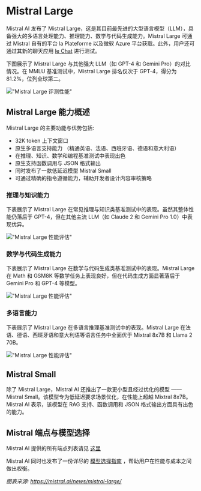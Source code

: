 # Mistral Large

Mistral AI 发布了 Mistral Large，这是其目前最先进的大型语言模型（LLM），具备强大的多语言处理能力、推理能力、数学与代码生成能力。Mistral Large 可通过 Mistral 自有的平台 la Plateforme 以及微软 Azure 平台获取。此外，用户还可通过其新的聊天应用 [le Chat](https://chat.mistral.ai/) 进行测试。

下图展示了 Mistral Large 与其他强大 LLM（如 GPT-4 和 Gemini Pro）的对比情况。在 MMLU 基准测试中，Mistral Large 排名仅次于 GPT-4，得分为 81.2%，位列全球第二。

!["Mistral Large 评测性能"](../../img/mistral-l/ml-performance.png)

## Mistral Large 能力概述

Mistral Large 的主要功能与优势包括:

- 32K token 上下文窗口
- 原生多语言支持能力 （精通英语、法语、西班牙语、德语和意大利语）
- 在推理、知识、数学和编程基准测试中表现出色
- 原生支持函数调用与 JSON 格式输出
- 同时发布了一款低延迟模型 Mistral Small
- 可通过精确的指令遵循能力，辅助开发者设计内容审核策略

### 推理与知识能力

下表展示了 Mistral Large 在常见推理与知识类基准测试中的表现。虽然其整体性能仍落后于 GPT-4，但在其他主流 LLM（如 Claude 2 和 Gemini Pro 1.0）中表现优异。

!["Mistral Large 性能评估"](../../img/mistral-l/performance-3.png)

### 数学与代码生成能力

下表展示了 Mistral Large 在数学与代码生成类基准测试中的表现。Mistral Large 在 Math 和 GSM8K 等数学任务上表现良好，但在代码生成方面显著落后于 Gemini Pro 和 GPT-4 等模型。

!["Mistral Large 性能评估"](../../img/mistral-l/performance-1.png)

### 多语言能力

下表展示了 Mistral Large 在多语言推理基准测试中的表现。Mistral Large 在法语、德语、西班牙语和意大利语等语言任务中全面优于 Mixtral 8x7B 和 Llama 2 70B。

!["Mistral Large 性能评估"](../../img/mistral-l/performance-2.png)

## Mistral Small

除了 Mistral Large，Mistral AI 还推出了一款更小型且经过优化的模型 —— Mistral Small。该模型专为低延迟要求场景优化，在性能上超越 Mixtral 8x7B。Mistral AI 表示，该模型在 RAG 支持、函数调用和 JSON 格式输出方面具有出色的能力。

## Mistral 端点与模型选择

Mistral AI 提供的所有端点列表请见 [这里](https://docs.mistral.ai/platform/endpoints/)

Mistral AI 同时也发布了一份详尽的 [模型选择指南](https://docs.mistral.ai/guides/model-selection/) ，帮助用户在性能与成本之间做出权衡。

*图表来源: https://mistral.ai/news/mistral-large/*